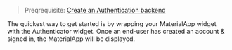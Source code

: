 > Preqrequisite: [Create an Authentication backend](https://docs.amplify.aws/lib/auth/getting-started/q/platform/flutter)

The quickest way to get started is by wrapping your MaterialApp widget with the Authenticator widget.
Once an end-user has created an account & signed in, the MaterialApp will be displayed.
